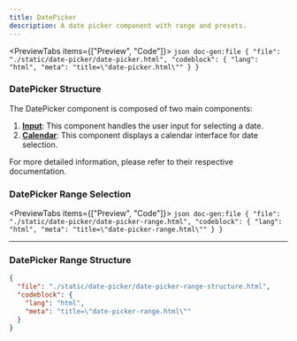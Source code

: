 ```yaml
---
title: DatePicker
description: A date picker component with range and presets.
---
```




<PreviewTabs items={["Preview", "Code"]}>
  <PreviewTab value="Preview">
    <ComponentPreview className="items-start pt-20 min-h-[30rem]" src="/date-picker/date-picker" />
  </PreviewTab>
  <PreviewTab value="Code">
    ```json doc-gen:file
    {
      "file": "./static/date-picker/date-picker.html",
      "codeblock": {
        "lang": "html",
        "meta": "title=\"date-picker.html\""
      }
    }
    ```
  </PreviewTab>
</PreviewTabs>


### DatePicker Structure

The DatePicker component is composed of two main components:

1. **[Input](/docs/components/input)**: This component handles the user input for selecting a date.
2. **[Calendar](/docs/components/calendar)**: This component displays a calendar interface for date selection.

For more detailed information, please refer to their respective documentation.


### DatePicker Range Selection

<PreviewTabs items={["Preview", "Code"]}>
  <PreviewTab value="Preview">
    <ComponentPreview className="items-start pt-20 min-h-[37rem] sm:min-h-[30rem]" src="/date-picker/date-picker-range" />
  </PreviewTab>
  <PreviewTab value="Code">
    ```json doc-gen:file
    {
      "file": "./static/date-picker/date-picker-range.html",
      "codeblock": {
        "lang": "html",
        "meta": "title=\"date-picker-range.html\""
      }
    }
    ```
  </PreviewTab>
</PreviewTabs>

---

### DatePicker Range Structure

```json doc-gen:file
{
  "file": "./static/date-picker/date-picker-range-structure.html",
  "codeblock": {
    "lang": "html",
    "meta": "title=\"date-picker-range.html\""
  }
}
```

